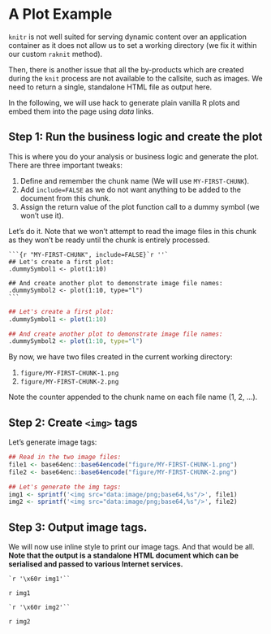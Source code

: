 # A Plot Example

`knitr` is not well suited for serving dynamic content over an
application container as it does not allow us to set a working
directory (we fix it within our custom `raknit` method).

Then, there is another issue that all the by-products which are
created during the `knit` process are not available to the callsite,
such as images. We need to return a single, standalone HTML file as
output here.

In the following, we will use hack to generate plain vanilla R plots
and embed them into the page using *data* links.

## Step 1: Run the business logic and create the plot

This is where you do your analysis or business logic and generate the
plot. There are three important tweaks:

1. Define and remember the chunk name (We will use `MY-FIRST-CHUNK`).
2. Add `include=FALSE` as we do not want anything to be added to the document from this chunk.
3. Assign the return value of the plot function call to a dummy symbol (we won't use it).

Let's do it. Note that we won't attempt to read the image files in
this chunk as they won't be ready until the chunk is entirely
processed.

    ```{r "MY-FIRST-CHUNK", include=FALSE}`r ''`
    ## Let's create a first plot:
    .dummySymbol1 <- plot(1:10)

    ## And create another plot to demonstrate image file names:
    .dummySymbol2 <- plot(1:10, type="l")
    ```

```r
## Let's create a first plot:
.dummySymbol1 <- plot(1:10)

## And create another plot to demonstrate image file names:
.dummySymbol2 <- plot(1:10, type="l")
```

By now, we have two files created in the current working directory:

1. `figure/MY-FIRST-CHUNK-1.png`
2. `figure/MY-FIRST-CHUNK-2.png`

Note the counter appended to the chunk name on each file name (1, 2, ...).

## Step 2: Create `<img>` tags

Let's generate image tags:

```r
## Read in the two image files:
file1 <- base64enc::base64encode("figure/MY-FIRST-CHUNK-1.png")
file2 <- base64enc::base64encode("figure/MY-FIRST-CHUNK-2.png")

## Let's generate the img tags:
img1 <- sprintf('<img src="data:image/png;base64,%s"/>', file1)
img2 <- sprintf('<img src="data:image/png;base64,%s"/>', file2)
```

## Step 3: Output image tags.

We will now use inline style to print our image tags. And that would
be all. **Note that the output is a standalone HTML document which can
be serialised and passed to various Internet services.**

    `r '\x60r img1'``

`r img1`

    `r '\x60r img2'``

`r img2`

